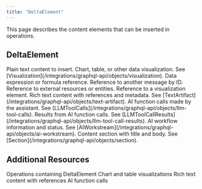 ```yaml
---
title: "DeltaElement"
---
```


This page describes the content elements that can be inserted in operations.

## DeltaElement

<ParamField path="text" type="String">
  Plain text content to insert.
</ParamField>

<ParamField path="visualization" type="Visualization">
  Chart, table, or other data visualization. See [Visualization](/integrations/graphql-api/objects/visualization).
</ParamField>

<ParamField path="expression" type="DataframeExpression">
  Data expression or formula reference.
</ParamField>

<ParamField path="referredMessageId" type="Int">
  Reference to another message by ID.
</ParamField>

<ParamField path="reference" type="Reference">
  Reference to external resources or entities.
</ParamField>

<ParamField path="vizReference" type="VizReference">
  Reference to a visualization element.
</ParamField>

<ParamField path="textArtifact" type="TextArtifact">
  Rich text content with references and metadata. See [TextArtifact](/integrations/graphql-api/objects/text-artifact).
</ParamField>

<ParamField path="toolCalls" type="LLMToolCalls">
  AI function calls made by the assistant. See [LLMToolCalls](/integrations/graphql-api/objects/llm-tool-calls).
</ParamField>

<ParamField path="toolCallResults" type="LLMToolCallResults">
  Results from AI function calls. See [LLMToolCallResults](/integrations/graphql-api/objects/llm-tool-call-results).
</ParamField>

<ParamField path="aiWorkstream" type="AIWorkstream">
  AI workflow information and status. See [AIWorkstream](/integrations/graphql-api/objects/ai-workstream).
</ParamField>

<ParamField path="section" type="Section">
  Content section with title and body. See [Section](/integrations/graphql-api/objects/section).
</ParamField>

## Additional Resources

<CardGroup cols={2}>
  <Card title="Operation Schema" icon="bagel" href="/integrations/graphql-api/objects/operation">
    Operations containing DeltaElement
  </Card>
  <Card title="Visualization Schema" icon="chart-bar" href="/integrations/graphql-api/objects/visualization">
    Chart and table visualizations
  </Card>
  <Card title="TextArtifact Schema" icon="file-lines" href="/integrations/graphql-api/objects/text-artifact">
    Rich text content with references
  </Card>
  <Card title="LLMToolCalls Schema" icon="gear" href="/integrations/graphql-api/objects/llm-tool-calls">
    AI function calls
  </Card>
</CardGroup>
